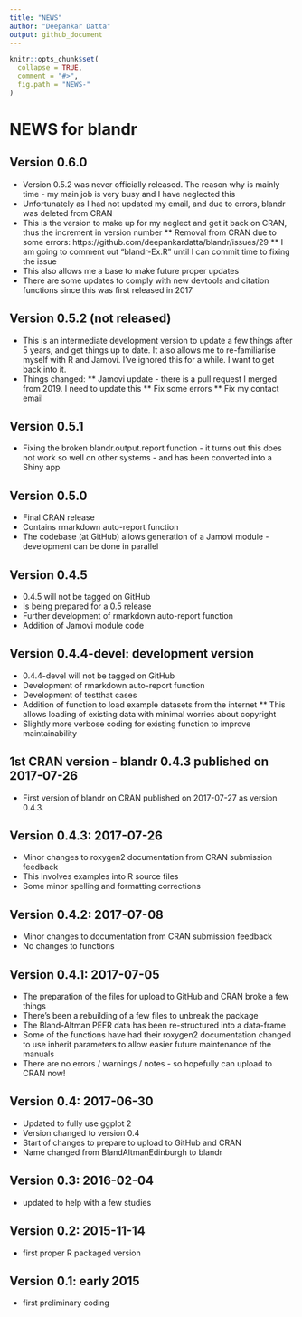 ```yaml
---
title: "NEWS"
author: "Deepankar Datta"
output: github_document
---
```


<!-- NEWS.md is generated from NEWS.Rmd. Please edit that file -->

```r
knitr::opts_chunk$set(
  collapse = TRUE,
  comment = "#>",
  fig.path = "NEWS-"
)
```

# NEWS for blandr

## Version 0.6.0
* Version 0.5.2 was never officially released. The reason why is mainly time - my main job is very busy and I have neglected this
* Unfortunately as I had not updated my email, and due to errors, blandr was deleted from CRAN
* This is the version to make up for my neglect and get it back on CRAN, thus the increment in version number
** Removal from CRAN due to some errors: https://github.com/deepankardatta/blandr/issues/29
** I am going to comment out "blandr-Ex.R" until I can commit time to fixing the issue
* This also allows me a base to make future proper updates
* There are some updates to comply with new devtools and citation functions since this was first released in 2017

## Version 0.5.2 (not released)
* This is an intermediate development version to update a few things after 5 years, and get things up to date. It also allows me to re-familiarise myself with R and Jamovi. I've ignored this for a while. I want to get back into it.
* Things changed:
** Jamovi update - there is a pull request I merged from 2019. I need to update this
** Fix some errors
** Fix my contact email

## Version 0.5.1
* Fixing the broken blandr.output.report function - it turns out this does not work so well on other systems - and has been converted into a Shiny app

## Version 0.5.0
* Final CRAN release
* Contains rmarkdown auto-report function
* The codebase (at GitHub) allows generation of a Jamovi module - development can be done in parallel

## Version 0.4.5
* 0.4.5 will not be tagged on GitHub
* Is being prepared for a 0.5 release
* Further development of rmarkdown auto-report function
* Addition of Jamovi module code

## Version 0.4.4-devel: development version
* 0.4.4-devel will not be tagged on GitHub
* Development of rmarkdown auto-report function
* Development of testthat cases
* Addition of function to load example datasets from the internet
** This allows loading of existing data with minimal worries about copyright
* Slightly more verbose coding for existing function to improve maintainability

## 1st CRAN version - blandr 0.4.3 published on 2017-07-26
* First version of blandr on CRAN published on 2017-07-27 as version 0.4.3.

## Version 0.4.3: 2017-07-26
* Minor changes to roxygen2 documentation from CRAN submission feedback
* This involves examples into R source files
* Some minor spelling and formatting corrections

## Version 0.4.2: 2017-07-08
* Minor changes to documentation from CRAN submission feedback
* No changes to functions

## Version 0.4.1: 2017-07-05
* The preparation of the files for upload to GitHub and CRAN broke a few things
* There's been a rebuilding of a few files to unbreak the package
* The Bland-Altman PEFR data has been re-structured into a data-frame
* Some of the functions have had their roxygen2 documentation changed to use inherit parameters to allow easier future maintenance of the manuals
* There are no errors / warnings / notes - so hopefully can upload to CRAN now!

## Version 0.4: 2017-06-30
* Updated to fully use ggplot 2
* Version changed to version 0.4
* Start of changes to prepare to upload to GitHub and CRAN
* Name changed from BlandAltmanEdinburgh to blandr

## Version 0.3: 2016-02-04
* updated to help with a few studies

## Version 0.2: 2015-11-14
* first proper R packaged version

## Version 0.1: early 2015
* first preliminary coding
